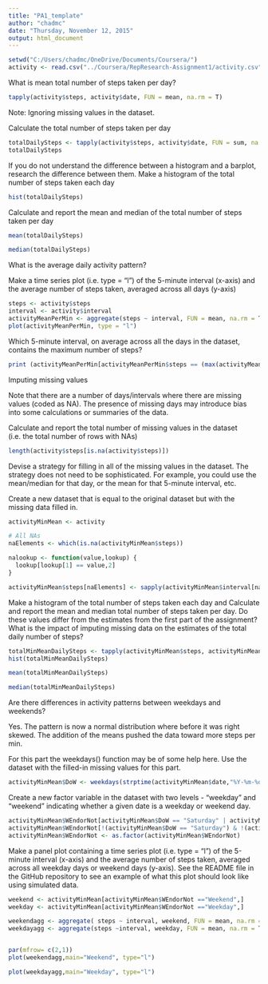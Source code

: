 ```yaml
---
title: "PA1_template"
author: "chadmc"
date: "Thursday, November 12, 2015"
output: html_document
---
```



```r
setwd("C:/Users/chadmc/OneDrive/Documents/Coursera/")
activity <- read.csv("../Coursera/RepResearch-Assignment1/activity.csv")
```



What is mean total number of steps taken per day?
```r
tapply(activity$steps, activity$date, FUN = mean, na.rm = T)

```

Note: Ignoring missing values in the dataset.

Calculate the total number of steps taken per day
```r
totalDailySteps <- tapply(activity$steps, activity$date, FUN = sum, na.rm = T)
totalDailySteps
```

If you do not understand the difference between a histogram and a barplot, research the difference between them. Make a histogram of the total number of steps taken each day
```r
hist(totalDailySteps)
```


Calculate and report the mean and median of the total number of steps taken per day
```r
mean(totalDailySteps)

median(totalDailySteps)

```


What is the average daily activity pattern?

Make a time series plot (i.e. type = "l") of the 5-minute interval (x-axis) and the average number of steps taken, averaged across all days (y-axis)


```r
steps <- activity$steps
interval <- activity$interval
activityMeanPerMin <- aggregate(steps ~ interval, FUN = mean, na.rm = T)
plot(activityMeanPerMin, type = "l")

```

Which 5-minute interval, on average across all the days in the dataset, contains the maximum number of steps?

```r
print (activityMeanPerMin[activityMeanPerMin$steps == (max(activityMeanPerMin$steps)),], row.names = F)
```


Imputing missing values

Note that there are a number of days/intervals where there are missing values (coded as NA). The presence of missing days may introduce bias into some calculations or summaries of the data.

Calculate and report the total number of missing values in the dataset (i.e. the total number of rows with NAs)
```r
length(activity$steps[is.na(activity$steps)])
```



Devise a strategy for filling in all of the missing values in the dataset. The strategy does not need to be sophisticated. For example, you could use the mean/median for that day, or the mean for that 5-minute interval, etc.

Create a new dataset that is equal to the original dataset but with the missing data filled in.
```r
activityMinMean <- activity

# All NAs
naElements <- which(is.na(activityMinMean$steps))

nalookup <- function(value,lookup) {
  lookup[lookup[1] == value,2]
}

activityMinMean$steps[naElements] <- sapply(activityMinMean$interval[naElements],nalookup, activityMeanPerMin)

```


Make a histogram of the total number of steps taken each day and Calculate and report the mean and median total number of steps taken per day. Do these values differ from the estimates from the first part of the assignment? What is the impact of imputing missing data on the estimates of the total daily number of steps?

```r
totalMinMeanDailySteps <- tapply(activityMinMean$steps, activityMinMean$date, FUN = sum, na.rm = T)
hist(totalMinMeanDailySteps)

mean(totalMinMeanDailySteps)

median(totalMinMeanDailySteps)

```


Are there differences in activity patterns between weekdays and weekends?

Yes.  The pattern is now a normal distribution where before it was right skewed.  The addition of the means pushed the data  toward more steps per min.

For this part the weekdays() function may be of some help here. Use the dataset with the filled-in missing values for this part.

```r

activityMinMean$DoW <- weekdays(strptime(activityMinMean$date,"%Y-%m-%d"))

```

Create a new factor variable in the dataset with two levels - "weekday" and "weekend" indicating whether a given date is a weekday or weekend day.
```r
activityMinMean$WEndorNot[activityMinMean$DoW == "Saturday" | activityMinMean$DoW == "Sunday"] <- "Weekend"
activityMinMean$WEndorNot[!(activityMinMean$DoW == "Saturday") & !(activityMinMean$DoW == "Sunday")] <- "Weekday"
activityMinMean$WEndorNot <- as.factor(activityMinMean$WEndorNot)
```


Make a panel plot containing a time series plot (i.e. type = "l") of the 5-minute interval (x-axis) and the average number of steps taken, averaged across all weekday days or weekend days (y-axis). See the README file in the GitHub repository to see an example of what this plot should look like using simulated data.

```r

weekend <- activityMinMean[activityMinMean$WEndorNot =="Weekend",]
weekday <- activityMinMean[activityMinMean$WEndorNot =="Weekday",]

weekendagg <- aggregate( steps ~ interval, weekend, FUN = mean, na.rm = T)
weekdayagg <- aggregate(steps ~interval, weekday, FUN = mean, na.rm = T)


par(mfrow= c(2,1))
plot(weekendagg,main="Weekend", type="l")

plot(weekdayagg,main="Weekday", type="l")


```


